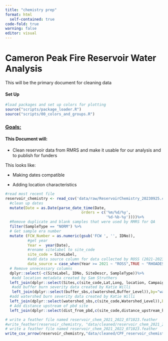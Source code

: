 ```yaml
---
title: "chemistry prep"
format: html
  self-contained: true
code-fold: true
warning: false
editor: visual
---
```


# Cameron Peak Fire Reservoir Water Analysis

This will be the primary document for cleaning data

#### Set Up

```r
#load packages and set up colors for plotting
source("scripts/package_loader.R")
source("scripts/00_colors_and_groups.R")

```

### [**Goals:**]{.underline}

#### This Document will:

-   Clean reservoir data from RMRS and make it usable for our analysis and to publish for funders

This looks like:

-   Making dates compatible

-   Adding location characteristics

```r
#read most recent file
reservoir_chemistry <- read_csv('data/raw/ReservoirChemistry_20230925.csv')%>%
  #clean up dates
  mutate(Date = as.Date(parse_date_time(Date, 
                                  orders = c('%m/%d/%y',
                                             '%d-%b-%y'))))%>%
  #Remove duplicate and blank samples that were used by RMRS for QA
  filter(SampleType == "NORM") %>%
  # Get sample era number
  mutate (FCW_Number = as.numeric(gsub('FCW ', '', IDNo)), 
          #get year
          Year =  year(Date), 
          #rename sitelabel to site_code
          site_code = SiteLabel, 
          #add data source column for data collected by ROSS (2021-2023) and Rhoades (2014-2023)
          data_source = case_when(Year >= 2021 ~ "ROSS",TRUE ~ "RHOADES"))%>%
  # Remove unnecessary columns
  dplyr::select(-c(SiteLabel, IDNo, SiteDescr, SampleType))%>%
   #add location metadata created by Sam Struthers
  left_join(dplyr::select(Sites,c(site_code,Lat,Long, location, Campaign, watershed, status)),by="site_code") %>%
   #add buffer burn severity data created by Katie Willi
   left_join(dplyr::select(buffer_sbs,c(watershed,Buffer_Level)),by="watershed") %>%
  #add watershed burn severity data created by Katie Willi
  left_join(dplyr::select(watershed_sbs,c(site_code,Watershed_Level)),by="site_code")%>%
  # Add distance upstream of pbd site
  left_join(dplyr::select(dist_from_pbd,c(site_code,distance_upstream_km)),by="site_code")
```

```r
# write a feather file named reservoir_chem_2021_2022_071023.feather
#write_feather(reservoir_chemistry, "data/cleaned/reservoir_chem_2021_2022_071023.feather")
# write a feather file named reservoir_chem_2021_2022_071023.feather
write_csv_arrow(reservoir_chemistry,"data/cleaned/CPF_reservoir_chemistry_up_to_20230907.csv" )


```


